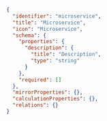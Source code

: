 ```json showLineNumbers
{
  "identifier": "microservice",
  "title": "Microservice",
  "icon": "Microservice",
  "schema": {
    "properties": {
      "description": {
        "title": "Description",
        "type": "string"
      }
    },
    "required": []
  },
  "mirrorProperties": {},
  "calculationProperties": {},
  "relations": {}
}
```
